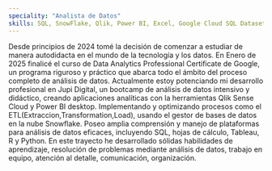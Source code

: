```yaml
---
speciality: "Analista de Datos"
skills: SQL, SnowFlake, Qlik, Power BI, Excel, Google Cloud SQL Dataset, PosgreSQL
---
```


Desde principios de 2024 tomé la decisión de comenzar a estudiar de
manera autodidacta en el mundo de la tecnología y los datos. En Enero de 2025 finalicé el curso de Data Analytics Professional Certificate de Google, un programa riguroso y práctico que abarca todo el ámbito
del proceso completo de análisis de datos. Actualmente estoy potenciando mi desarrollo profesional en Jupi Digital, un bootcamp de
análisis de datos intensivo y didáctico, creando aplicaciones analíticas con la herramientas Qlik Sense Cloud y Power BI desktop.
Implementando y optimizando procesos como el ETL(Extraccion,Transformation,Load), usando el gestor de bases de
datos en la nube Snowflake. Poseo amplia comprensión y manejo de plataformas para análisis de datos eficaces, incluyendo SQL, hojas de
cálculo, Tableau, R y Python. En este trayecto he desarrollado sólidas habilidades de aprendizaje, resolución de problemas mediante análisis
de datos, trabajo en equipo, atención al detalle, comunicación, organización.